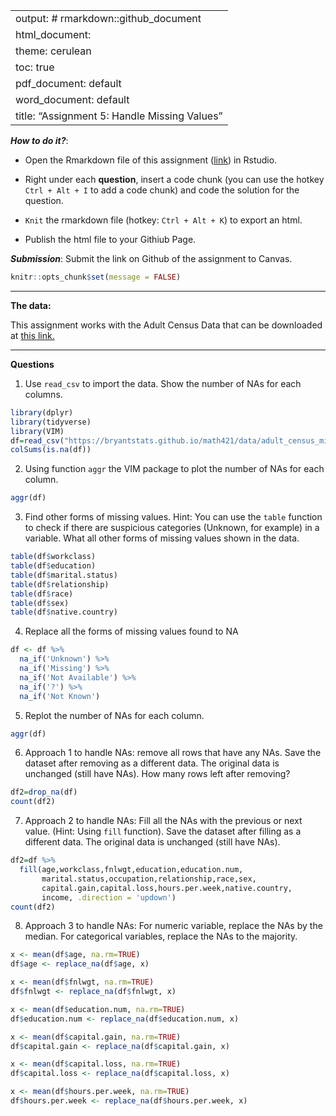 
---
output: # rmarkdown::github_document
  html_document:
    theme: cerulean
    toc: true
  pdf_document: default
  word_document: default
title: "Assignment 5: Handle Missing Values"
---

***How to do it?***: 

- Open the Rmarkdown file of this assignment ([link](assignment5.Rmd)) in Rstudio. 

- Right under each **question**, insert  a code chunk (you can use the hotkey `Ctrl + Alt + I` to add a code chunk) and code the solution for the question. 

- `Knit` the rmarkdown file (hotkey: `Ctrl + Alt + K`) to export an html.  

-  Publish the html file to your Githiub Page. 

***Submission***: Submit the link on Github of the assignment to Canvas. 

```r
knitr::opts_chunk$set(message = FALSE)
```

-------

**The data:** 

This assignment works with the Adult Census Data that can be downloaded at [this link.](https://bryantstats.github.io/math421/data/adult_census_missing.csv)

-------

**Questions**

1. Use `read_csv` to import the data.  Show the number of NAs for each columns.   
```r
library(dplyr)
library(tidyverse)
library(VIM)
df=read_csv("https://bryantstats.github.io/math421/data/adult_census_missing.csv")
colSums(is.na(df))
```

2. Using function `aggr` the VIM package to plot the number of NAs for each column. 

```r
aggr(df)
```


3. Find other forms of missing values. Hint: You can use the `table` function to check if there are suspicious categories (Unknown, for example) in a variable. What all other forms of missing values shown in the data.
```r
table(df$workclass)
table(df$education)
table(df$marital.status)
table(df$relationship)
table(df$race)
table(df$sex)
table(df$native.country)
```


4. Replace all the forms of missing values found to NA
```r
df <- df %>% 
  na_if('Unknown') %>% 
  na_if('Missing') %>% 
  na_if('Not Available') %>%
  na_if('?') %>%
  na_if('Not Known')
```

5. Replot the number of NAs for each column. 
```r
aggr(df)
```

6. Approach 1 to handle NAs: remove all rows that have any NAs. Save the dataset after removing as a different data. The original data is unchanged (still have NAs).  How many rows left after removing?
```r
df2=drop_na(df)
count(df2)
```

7. Approach 2 to handle NAs:  Fill all the NAs with the previous or next value. (Hint: Using `fill` function).  Save the dataset after filling as a different data. The original data is unchanged (still have NAs). 
```r
df2=df %>% 
  fill(age,workclass,fnlwgt,education,education.num,
       marital.status,occupation,relationship,race,sex,
       capital.gain,capital.loss,hours.per.week,native.country,
       income, .direction = 'updown')
count(df2)
```


8. Approach 3 to handle NAs: For numeric variable, replace the NAs by the median.  For categorical variables, replace the NAs to the majority. 

```r
x <- mean(df$age, na.rm=TRUE)
df$age <- replace_na(df$age, x)

x <- mean(df$fnlwgt, na.rm=TRUE)
df$fnlwgt <- replace_na(df$fnlwgt, x)

x <- mean(df$education.num, na.rm=TRUE)
df$education.num <- replace_na(df$education.num, x)

x <- mean(df$capital.gain, na.rm=TRUE)
df$capital.gain <- replace_na(df$capital.gain, x)

x <- mean(df$capital.loss, na.rm=TRUE)
df$capital.loss <- replace_na(df$capital.loss, x)

x <- mean(df$hours.per.week, na.rm=TRUE)
df$hours.per.week <- replace_na(df$hours.per.week, x)
```





